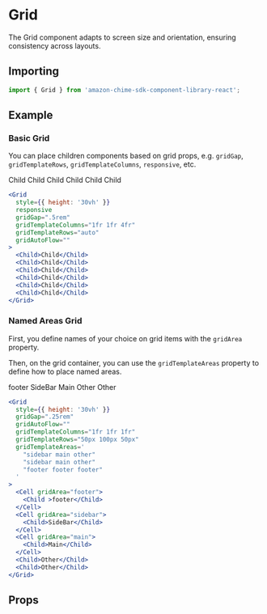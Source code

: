 

# Grid

The Grid component adapts to screen size and orientation, ensuring consistency across layouts.

## Importing

```javascript
import { Grid } from 'amazon-chime-sdk-component-library-react';
```

## Example

### Basic Grid

You can place children components based on grid props, e.g. `gridGap`, `gridTemplateRows`, `gridTemplateColumns`, `responsive`, etc.

<ThemeProvider theme={lightTheme}>
  <GlobalStyles/>
  <Preview>
    <Grid
      style={{ height: '30vh' }}
      responsive
      gridGap=".5rem"
      gridTemplateColumns="1fr 1fr 4fr"
      gridTemplateRows="auto"
      gridAutoFlow=""
    >
      <Child>Child</Child>
      <Child>Child</Child>
      <Child>Child</Child>
      <Child>Child</Child>
      <Child>Child</Child>
      <Child>Child</Child>
    </Grid>
  </Preview>
</ThemeProvider>

```jsx
<Grid
  style={{ height: '30vh' }}
  responsive
  gridGap=".5rem"
  gridTemplateColumns="1fr 1fr 4fr"
  gridTemplateRows="auto"
  gridAutoFlow=""
>
  <Child>Child</Child>
  <Child>Child</Child>
  <Child>Child</Child>
  <Child>Child</Child>
  <Child>Child</Child>
  <Child>Child</Child>
</Grid>
```

### Named Areas Grid

First, you define names of your choice on grid items with the `gridArea` property.

Then, on the grid container, you can use the `gridTemplateAreas` property to define how to place named areas.

<ThemeProvider theme={lightTheme}>
  <GlobalStyles/>
  <Preview>
    <Grid
      style={{ height: '30vh' }}
      gridGap=".25rem"
      gridAutoFlow=""
      gridTemplateColumns="1fr 1fr 1fr"
      gridTemplateRows="50px 100px 50px"
      gridTemplateAreas='
        "sidebar main other"
        "sidebar main other"
        "footer footer footer"
      '
    >
      <Cell gridArea="footer">
        <Child >footer</Child>
      </Cell>
      <Cell gridArea="sidebar">
        <Child>SideBar</Child>
      </Cell>
      <Cell gridArea="main">
        <Child>Main</Child>
      </Cell>
      <Child>Other</Child>
      <Child>Other</Child>
    </Grid>
  </Preview>
</ThemeProvider>

```jsx
<Grid
  style={{ height: '30vh' }}
  gridGap=".25rem"
  gridAutoFlow=""
  gridTemplateColumns="1fr 1fr 1fr"
  gridTemplateRows="50px 100px 50px"
  gridTemplateAreas='
    "sidebar main other"
    "sidebar main other"
    "footer footer footer"
  '
>
  <Cell gridArea="footer">
    <Child >footer</Child>
  </Cell>
  <Cell gridArea="sidebar">
    <Child>SideBar</Child>
  </Cell>
  <Cell gridArea="main">
    <Child>Main</Child>
  </Cell>
  <Child>Other</Child>
  <Child>Other</Child>
</Grid>
```

## Props

<Props of={Grid} />

